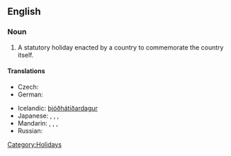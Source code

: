 ==English==
{{wikipedia}}

===Noun===
{{en-noun|sg=[[national]] [[holiday]]}}

# A statutory holiday enacted by a country to commemorate the country itself.

====Translations====
{{trans-top|statutory holiday enacted by a country to commemorate the country itself}}
* Czech: {{t-|cs|státní svátek|m}}
* German: {{t|de|Nationalfeiertag|m}}
{{trans-mid}}
* Icelandic: [[þjóðhátíðardagur]] {{m}}
* Japanese: {{t|ja|国民の祝日|tr=kokumin-no shukujitsu |sc=Jpan}},  {{t|ja|祭日|tr=さいじつ, saijitsu|sc=Jpan}},  {{t|ja|祝祭日|tr=しゅくさいじつ, shukusaijitsu|sc=Jpan}},  {{t|ja|祝日|tr=しゅくじつ, shukujitsu|sc=Jpan}}
* Mandarin: {{t|zh|國定假日|sc=Hani}},  {{t|zh|国定假日|tr=guódìng jiàrì|sc=Hani}},  {{t|zh|國慶|sc=Hani}},  {{t|zh|国庆|tr=guóqìng|sc=Hani}}
* Russian: {{t|ru|национальный праздник|m|tr=nacionál'nyj prázdnik|sc=Cyrl}}
{{trans-bottom}}

[[Category:Holidays]]
